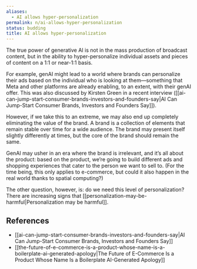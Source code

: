 ```yaml
---
aliases:
  - AI allows hyper-personalization
permalink: n/ai-allows-hyper-personalization
status: budding
title: AI allows hyper-personalization
---
```

The true power of generative AI is not in the mass production of broadcast content, but in the ability to hyper-personalize individual assets and pieces of content on a 1:1 or near-1:1 basis.

For example, genAI might lead to a world where brands can personalize their ads based on the individual who is looking at them—something that Meta and other platforms are already enabling, to an extent, with their genAI offer. This was also discussed by Kirsten Green in a recent interview ([[ai-can-jump-start-consumer-brands-investors-and-founders-say|AI Can Jump-Start Consumer Brands, Investors and Founders Say]]).

However, if we take this to an extreme, we may also end up completely eliminating the value of the brand. A brand is a collection of elements that remain stable over time for a wide audience. The brand may present itself slightly differently at times, but the core of the brand should remain the same.

GenAI may usher in an era where the brand is irrelevant, and it’s all about the product: based on the product, we’re going to build different ads and shopping experiences that cater to the person we want to sell to. (For the time being, this only applies to e-commerce, but could it also happen in the real world thanks to spatial computing?)

The other question, however, is: do we need this level of personalization? There are increasing signs that [[personalization-may-be-harmful|Personalization may be harmful]].

## References

- [[ai-can-jump-start-consumer-brands-investors-and-founders-say|AI Can Jump-Start Consumer Brands, Investors and Founders Say]]
- [[the-future-of-e-commerce-is-a-product-whose-name-is-a-boilerplate-ai-generated-apology|The Future of E-Commerce Is a Product Whose Name Is a Boilerplate AI-Generated Apology]]
